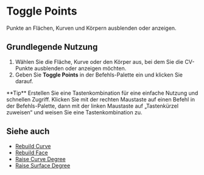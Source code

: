 
# Toggle Points

<Reference shortcut="" command="Toggle Points" button="" />

Punkte an Flächen, Kurven und Körpern ausblenden oder anzeigen.

## Grundlegende Nutzung

1. Wählen Sie die Fläche, Kurve oder den Körper aus, bei dem Sie die CV-Punkte ausblenden oder anzeigen möchten.
2. Geben Sie **Toggle Points** in der Befehls-Palette ein und klicken Sie darauf.

<VideoPlayer fileName="toggle-points"/>

<Callout type="info" emoji="💡">
    **Tip**
    Erstellen Sie eine Tastenkombination für eine einfache Nutzung und schnellen Zugriff. Klicken Sie mit der rechten Maustaste auf einen Befehl in der Befehls-Palette, dann mit der linken Maustaste auf „Tastenkürzel zuweisen“ und weisen Sie eine Tastenkombination zu.<VideoPlayer fileName="assign-shortcut"/>
</Callout>

## Siehe auch
- [Rebuild Curve](rebuild-curve)
- [Rebuild Face](/solid/rebuild-face)
- [Raise Curve Degree](raise-curve-degree)
- [Raise Surface Degree](/solid/raise-surface-degree)